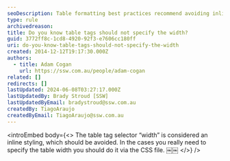 ```yaml
---
seoDescription: Table formatting best practices recommend avoiding inline styling and instead specifying widths through CSS files to improve website performance.
type: rule
archivedreason:
title: Do you know table tags should not specify the width?
guid: 3772ff8c-1cd8-4920-92f3-e7606cc180ff
uri: do-you-know-table-tags-should-not-specify-the-width
created: 2014-12-12T19:17:30.000Z
authors:
  - title: Adam Cogan
    url: https://ssw.com.au/people/adam-cogan
related: []
redirects: []
lastUpdated: 2024-06-08T03:27:17.000Z
lastUpdatedBy: Brady Stroud [SSW]
lastUpdatedByEmail: bradystroud@ssw.com.au
createdBy: TiagoAraujo
createdByEmail: TiagoAraujo@ssw.com.au
---
```


<introEmbed
  body={<>
The table tag selector “width” is considered an inline styling, which should be avoided. In the cases you really need to specify the table width you should do it via the CSS file. ￼￼
  </>}
/>
